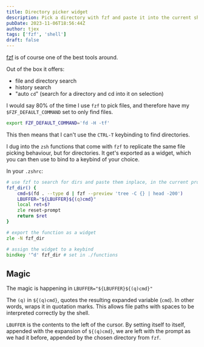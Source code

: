 ```yaml
---
title: Directory picker widget
description: Pick a directory with fzf and paste it into the current shell prompt.
pubDate: 2023-11-06T18:56:44Z 
author: tjex
tags: ['fzf', 'shell']
draft: false
---
```


[fzf](https://github.com/junegunn/fzf) is of course one of the best tools around. 

Out of the box it offers:

- file and directory search
- history search
- "auto `cd`" (search for a directory and cd into it on selection)

I would say 80% of the time I use `fzf` to pick files, and therefore have my 
`$FZF_DEFAULT_COMMAND` set to only find files.

```zsh
export FZF_DEFAULT_COMMAND='fd -H -tf'
```

This then means that I can't use the `CTRL-T` keybinding to find directories.

I dug into the `zsh` functions that come with `fzf` to replicate the same file picking 
behaviour, but for directories. It get's exported as a widget, which you can then 
use to bind to a keybind of your choice.

In your `.zshrc`:

```zsh
# use fzf to search for dirs and paste them inplace, in the current prompt
fzf_dir() {
    cmd=$(fd . --type d | fzf --preview 'tree -C {} | head -200')
    LBUFFER="${LBUFFER}${(q)cmd}"
    local ret=$?
    zle reset-prompt
    return $ret
}

# export the function as a widget
zle -N fzf_dir

# assign the widget to a keybind
bindkey '^d' fzf_dir # set in ./functions
```

## Magic

The magic is happening in `LBUFFER="${LBUFFER}${(q)cmd}"`

The `(q)` in `${(q)cmd}`, quotes the resulting expanded variable (`cmd`). In other words, wraps 
it in quotation marks. This allows file paths with spaces to be interpreted correctly by the shell.

`LBUFFER` is the contents to the left of the cursor. By setting itself to itself, appended with the 
expansion of `${(q)cmd}`, we are left with the prompt as we had it before, appended by the chosen 
directory from `fzf`.
